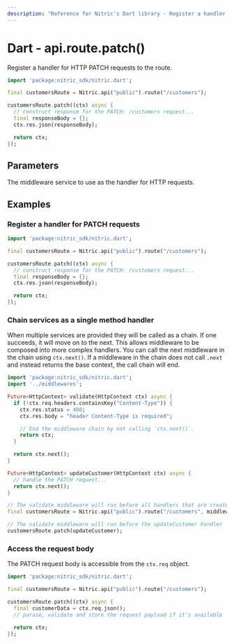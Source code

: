 ```yaml
---
description: "Reference for Nitric's Dart library - Register a handler for HTTP PATCH requests to the route."
---
```


# Dart - api.route.patch()

Register a handler for HTTP PATCH requests to the route.

```dart
import 'package:nitric_sdk/nitric.dart';

final customersRoute = Nitric.api("public").route("/customers");

customersRoute.patch((ctx) async {
  // construct response for the PATCH: /customers request...
  final responseBody = {};
  ctx.res.json(responseBody);

  return ctx;
});
```

## Parameters

<Properties>
  <Property name="handler" required type="HttpHandler">
    The middleware service to use as the handler for HTTP requests.
  </Property>
</Properties>

## Examples

### Register a handler for PATCH requests

```dart
import 'package:nitric_sdk/nitric.dart';

final customersRoute = Nitric.api("public").route("/customers");

customersRoute.patch((ctx) async {
  // construct response for the PATCH: /customers request...
  final responseBody = {};
  ctx.res.json(responseBody);

  return ctx;
});
```

### Chain services as a single method handler

When multiple services are provided they will be called as a chain. If one succeeds, it will move on to the next. This allows middleware to be composed into more complex handlers. You can call the next middleware in the chain using `ctx.next()`. If a middleware in the chain does not call `.next` and instead returns the base context, the call chain will end.

```dart
import 'package:nitric_sdk/nitric.dart';
import '../middlewares';

Future<HttpContext> validate(HttpContext ctx) async {
  if (!ctx.req.headers.containsKey("Content-Type")) {
    ctx.res.status = 400;
    ctx.res.body = "header Content-Type is required";

    // End the middleware chain by not calling `ctx.next()`.
    return ctx;
  }

  return ctx.next();
}

Future<HttpContext> updateCustomer(HttpContext ctx) async {
  // handle the PATCH request...
  return ctx.next();
}

// The validate middleware will run before all handlers that are created using this route
final customersRoute = Nitric.api("public").route("/customers", middlewares: [validate]);

// The validate middleware will run before the updateCustomer handler
customersRoute.patch(updateCustomer);
```

### Access the request body

The PATCH request body is accessible from the `ctx.req` object.

```dart
import 'package:nitric_sdk/nitric.dart';

final customersRoute = Nitric.api("public").route("/customers");

customersRoute.patch((ctx) async {
  final customerData = ctx.req.json();
  // parase, validate and store the request payload if it's available

  return ctx;
});
```
